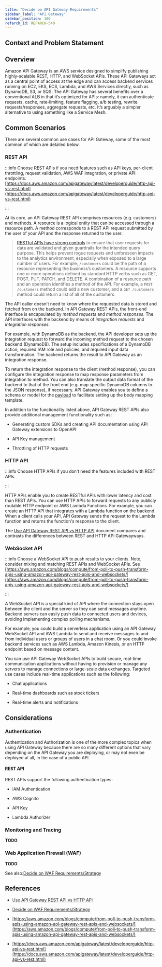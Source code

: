 ```yaml
---
title: "Decide on API Gateway Requirements"
sidebar_label: "API Gateway"
sidebar_position: 100
refarch_id: REFARCH-540
---
```


## Context and Problem Statement

## Overview

Amazon API Gateway is an AWS service designed to simplify publishing highly-scalable REST, HTTP, and WebSocket APIs. These API Gateways act as a central point of access at the edge and can access backend services running on EC2, EKS, ECS, Lambda, and AWS Services directly, such as DynamoDB, S3, or SQS. The API Gateway has several benefits over a conventional ALB in that it’s optimized for APIs: namely, it can authenticate requests, cache, rate-limiting, feature flagging, a/b testing, rewrite requests/responses, aggregate requests, etc. It’s arguably a simpler alternative to using something like a Service Mesh.

## Common Scenarios
There are several common use cases for API Gateway, some of the most common of which are detailed below.

### REST API

:::info
Choose REST APIs if you need features such as API keys, per-client throttling, request validation, AWS WAF integration, or private API endpoints.
[https://docs.aws.amazon.com/apigateway/latest/developerguide/http-api-vs-rest.html](https://docs.aws.amazon.com/apigateway/latest/developerguide/http-api-vs-rest.html)

:::

At its core, an API Gateway REST API comprises resources (e.g. customers) and methods. A resource is a logical entity that can be accessed through a resource path. A method corresponds to a REST API request submitted by the user of your API and the response returned to the user.

> [RESTful APIs have strong controls](https://aws.amazon.com/blogs/compute/from-poll-to-push-transform-apis-using-amazon-api-gateway-rest-apis-and-websockets/#:~:text=RESTful%20APIs%20have%20strong%20controls%20to%20ensure%20that%20user%20requests%20for%20data%20are%20validated%20and%20given%20guardrails%20for%20the%20intended%20query%20purpose.%20This%20helps%20prevent%20rogue%20requests%20and%20unforeseen%20impacts%20to%20the%20analytics%20environment%2C%20especially%20when%20exposed%20to%20a%20large%20number%20of%20users.) to ensure that user requests for data are validated and given guardrails for the intended query purpose. This helps prevent rogue requests and unforeseen impacts to the analytics environment, especially when exposed to a large number of users.
For example, `/customers` could be the path of a resource representing the business’s customers. A resource supports one or more operations defined by standard HTTP verbs such as GET, POST, PUT, PATCH, and DELETE. A combination of a resource path and an operation identifies a method of the API. For example, a `POST /customers` method could add a new customer, and a `GET /customers` method could return a list of all of the customers.

The API caller doesn't need to know where the requested data is stored and fetched from on the backend. In API Gateway REST APIs, the front-end interface is encapsulated by _method requests_ and _method responses_. The API interfaces with the backend by means of _integration requests_ and _integration responses_.

For example, with DynamoDB as the backend, the API developer sets up the integration request to forward the incoming method request to the chosen backend (DynamoDB). The setup includes specifications of a DynamoDB action, required IAM role and policies, and required input data transformation. The backend returns the result to API Gateway as an integration response.

To return the integration response to the client (method response), you can configure the integration response to map response parameters from integration to method. You can also translate the output data format of the backend to that of the front end (e.g. map specific DynamoDB columns to the JSON response), if necessary. API Gateway enables you to define a schema or model for the [payload](https://en.wikipedia.org/wiki/Payload_(computing)) to facilitate setting up the body mapping template.

In addition to the functionality listed above, API Gateway REST APIs also provide additional management functionality such as:

- Generating custom SDKs and creating API documentation using API Gateway extensions to OpenAPI

- API Key management

- Throttling of HTTP requests

### HTTP API

:::info
Choose HTTP APIs if you don't need the features included with REST APIs.

:::

HTTP APIs enable you to create RESTful APIs with lower latency and cost than REST APIs. You can use HTTP APIs to forward requests to any publicly routable HTTP endpoint or AWS Lambda Functions. For example, you can create an HTTP API that integrates with a Lambda function on the backend. When a client calls your API, API Gateway sends the request to the Lambda function and returns the function's response to the client.

The [Use API Gateway REST API vs HTTP API](/resources/adrs/adopted/use-api-gateway-rest-api-vs-http-api) document compares and contrasts the differences between REST and HTTP API Gatewayways.

### WebSocket API

:::info
 Choose a WebSocket API to push results to your clients. Note, consider mixing and matching REST APIs and WebSocket APIs. See [https://aws.amazon.com/blogs/compute/from-poll-to-push-transform-apis-using-amazon-api-gateway-rest-apis-and-websockets/](https://aws.amazon.com/blogs/compute/from-poll-to-push-transform-apis-using-amazon-api-gateway-rest-apis-and-websockets/)

:::

A WebSocket API is a special kind of API where the connection stays open between the client and the server so they can send messages anytime. Backend servers can easily push data to connected users and devices, avoiding implementing complex polling mechanisms.

For example, you could build a serverless application using an API Gateway WebSocket API and AWS Lambda to send and receive messages to and from individual users or groups of users in a chat room. Or you could invoke backend services such as AWS Lambda, Amazon Kinesis, or an HTTP endpoint based on message content.

You can use API Gateway WebSocket APIs to build secure, real-time communication applications without having to provision or manage any servers to manage connections or large-scale data exchanges. Targeted use cases include real-time applications such as the following:

- Chat applications

- Real-time dashboards such as stock tickers

- Real-time alerts and notifications

## Considerations

### Authentication

Authentication and Authorization is one of the more complex topics when using API Gateway because there are so many different options that vary depending on the API Gateway you are deploying, or may not even be deployed at all, in the case of a public API.

#### REST API

REST APIs support the following authentication types:

- IAM Authentication

- AWS Cognito

- API Key

- Lambda Authorizer

### Monitoring and Tracing

**TODO**

### Web Application Firewall (WAF)

**TODO**

See also:[Decide on WAF Requirements/Strategy](/reference-architecture/fundamentals/design-decisions/foundational-platform/decide-on-waf-requirements-strategy)

## References

- [Use API Gateway REST API vs HTTP API](/resources/adrs/adopted/use-api-gateway-rest-api-vs-http-api)

- [Decide on WAF Requirements/Strategy](/reference-architecture/fundamentals/design-decisions/foundational-platform/decide-on-waf-requirements-strategy)

- [https://aws.amazon.com/blogs/compute/from-poll-to-push-transform-apis-using-amazon-api-gateway-rest-apis-and-websockets/](https://aws.amazon.com/blogs/compute/from-poll-to-push-transform-apis-using-amazon-api-gateway-rest-apis-and-websockets/)

- [https://docs.aws.amazon.com/apigateway/latest/developerguide/http-api-vs-rest.html](https://docs.aws.amazon.com/apigateway/latest/developerguide/http-api-vs-rest.html)



